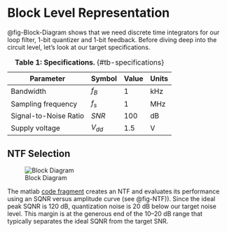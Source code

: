 







# Block Level Representation{#Block-Level}




@fig-Block-Diagram shows that we need discrete time integrators for our loop filter, 1-bit quantizer and 1-bit feedback. Before diving deep into the circuit level, let's look at our target specifications.

| Parameter           | Symbol | Value | Units |
|---------------------|--------|-------|-------|
| Bandwidth           | $f_B$ | 1     | kHz   |
| Sampling frequency  | $f_{s}$ | 1     | MHz   |
| Signal-to-Noise Ratio | $SNR$    | 100   | dB    |
| Supply voltage      | $V_{dd}$ | 1.5   | V     |

: **Table 1: Specifications.** {#tb-specifications}



## NTF Selection{#sec-NTF}

![Block Diagram](figures/_fig_NTF.qmd){#fig-NTF}

The matlab [code fragment](https://github.com/snehashree499/CEMS_DSM/blob/main/DSM/Matlab/Second_Order_SwitchCap.m)  creates an NTF and evaluates
its performance using an SQNR versus amplitude curve (see @fig-NTF)). Since the ideal peak
SQNR is 120 dB, quantization noise is 20 dB below our target noise level. This margin is
at the generous end of the 10–20 dB range that typically separates the ideal SQNR from
the target SNR.